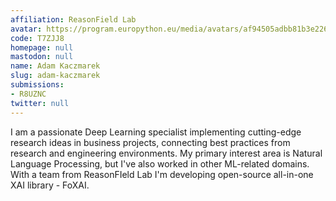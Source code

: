 ```yaml
---
affiliation: ReasonField Lab
avatar: https://program.europython.eu/media/avatars/af94505adbb81b3e2260c0a8250f2f45_WCzPpL2.jpg
code: T7ZJJ8
homepage: null
mastodon: null
name: Adam Kaczmarek
slug: adam-kaczmarek
submissions:
- R8UZNC
twitter: null
---
```


I am a passionate Deep Learning specialist implementing cutting-edge research ideas in business projects, connecting best practices from research and engineering environments. My primary interest area is Natural Language Processing, but I've also worked in other ML-related domains. With a team from ReasonFIeld Lab I'm developing open-source all-in-one XAI library - FoXAI.
